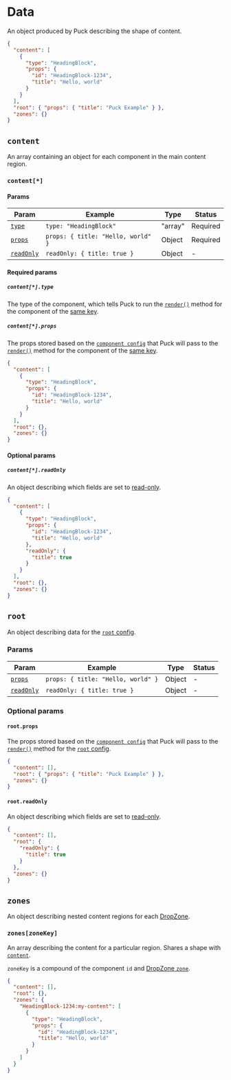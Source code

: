 # Data

An object produced by Puck describing the shape of content.

```json copy
{
  "content": [
    {
      "type": "HeadingBlock",
      "props": {
        "id": "HeadingBlock-1234",
        "title": "Hello, world"
      }
    }
  ],
  "root": { "props": { "title": "Puck Example" } },
  "zones": {}
}
```

## `content`

An array containing an object for each component in the main content region.

### `content[*]`

#### Params

| Param                          | Example                            | Type    | Status   |
| ------------------------------ | ---------------------------------- | ------- | -------- |
| [`type`](#contenttype)         | `type: "HeadingBlock"`             | "array" | Required |
| [`props`](#contentprops)       | `props: { title: "Hello, world" }` | Object  | Required |
| [`readOnly`](#contentreadonly) | `readOnly: { title: true }`        | Object  | -        |

#### Required params

##### `content[*].type`

The type of the component, which tells Puck to run the [`render()`](/docs/api-reference/configuration/component-config#renderprops) method for the component of the [same key](/docs/api-reference/config#components).

##### `content[*].props`

The props stored based on the [`component config`](/docs/api-reference/configuration/component-config) that Puck will pass to the [`render()`](/docs/api-reference/configuration/component-config#renderprops) method for the component of the [same key](/docs/api-reference/config#components).

```json {5-8} copy
{
  "content": [
    {
      "type": "HeadingBlock",
      "props": {
        "id": "HeadingBlock-1234",
        "title": "Hello, world"
      }
    }
  ],
  "root": {},
  "zones": {}
}
```

#### Optional params

##### `content[*].readOnly`

An object describing which fields are set to [read-only](/docs/api-reference/configuration/component-config#datareadonly-1).

```json {9-11} copy
{
  "content": [
    {
      "type": "HeadingBlock",
      "props": {
        "id": "HeadingBlock-1234",
        "title": "Hello, world"
      },
      "readOnly": {
        "title": true
      }
    }
  ],
  "root": {},
  "zones": {}
}
```

## `root`

An object describing data for the [`root` config](/docs/api-reference/config#root).

### Params

| Param                       | Example                            | Type   | Status |
| --------------------------- | ---------------------------------- | ------ | ------ |
| [`props`](#rootprops)       | `props: { title: "Hello, world" }` | Object | -      |
| [`readOnly`](#rootreadonly) | `readOnly: { title: true }`        | Object | -      |

### Optional params

#### `root.props`

The props stored based on the [`component config`](/docs/api-reference/configuration/component-config) that Puck will pass to the [`render()`](/docs/api-reference/configuration/component-config#renderprops) method for the [`root` config](/docs/api-reference/config#root).

```json {3} copy
{
  "content": [],
  "root": { "props": { "title": "Puck Example" } },
  "zones": {}
}
```

#### `root.readOnly`

An object describing which fields are set to [read-only](/docs/api-reference/configuration/component-config#datareadonly-1).

```json {4-6} copy
{
  "content": [],
  "root": {
    "readOnly": {
      "title": true
    }
  },
  "zones": {}
}
```

## `zones`

An object describing nested content regions for each [DropZone](/docs/api-reference/components/drop-zone).

### `zones[zoneKey]`

An array describing the content for a particular region. Shares a shape with [`content`](#content).

`zoneKey` is a compound of the component `id` and [DropZone `zone`](/docs/api-reference/components/drop-zone#zone).

```json {5-13} copy showLineNumbers
{
  "content": [],
  "root": {},
  "zones": {
    "HeadingBlock-1234:my-content": [
      {
        "type": "HeadingBlock",
        "props": {
          "id": "HeadingBlock-1234",
          "title": "Hello, world"
        }
      }
    ]
  }
}
```

